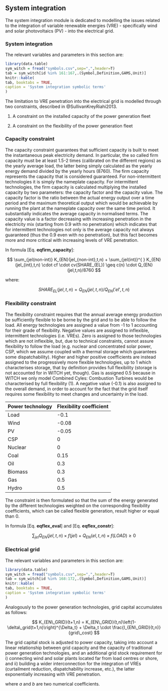 ## System integration

The system integration module is dedicated to modelling the issues related to the integration of variable renewable energies (VRE) - specifically wind and solar photovoltaics (PV) - into the electrical grid.  


### System integration

The relevant variables and parameters in this section are:

```r
library(data.table)
sym_witch = fread("symbols.csv",sep=",",header=T)
tab = sym_witch[id %in% 161:167,.(Symbol,Definition,GAMS,Unit)]
knitr::kable(
tab, booktabs = TRUE,
caption = 'System integration symbolic terms'
)
```


The limitation to VRE penetration into the electrical grid is modelled through two constraints, described in @SullivanKreyRiahi2013.

 1.  A constraint on the installed capacity of the power generation fleet

 2.  A constraint on the flexibility of the power generation fleet

### Capacity constraint

The capacity constraint guarantees that sufficient capacity is built to meet the instantaneous peak electricity demand. In particular, the so called firm
capacity must be at least 1.5-2 times (calibrated on the different regions) as the yearly average load, the latter being simply calculated as the
yearly energy demand divided by the yearly hours (8760). The firm capacity represents the capacity that is considered guaranteed. For non-intermittent technologies it is simply the nameplate capacity. For intermittent technologies, the firm capacity is calculated multiplying the installed capacity by two parameters: the capacity factor and the capacity value. The capacity factor is the ratio between the actual energy output over a time period and the maximum theoretical output which would be achievable by running the plant at the nameplate capacity over the same time period. It substantially indicates the average capacity in normalised terms. The capacity value is a factor decreasing with increasing penetration in the electricity mix (starting from 0.9 with no penetration) which indicates that for intermittent technologies not only is the average capacity not always guaranteed (thus the 0.9 even with no penetration), but this fact becomes more and more critical with increasing levels of VRE penetration.

In formula [Eq. **eqfirm_capacity**]: 

$$
	\sum_{jel(non-int)} K_{EN}(jel_{non-int},t,n) + \sum_{jel(int)}^{ } K_{EN}(jel_{int},t,n) \cdot cf \cdot cv(SHARE_{EL}) \geq c(n) \cdot Q_{EN}(jel,t,n)/8760
$$

where:

$$
	SHARE_{EL}(jel,t,n) = Q_{EN}(jel,t,n) / Q_{EN}('el',t,n)
$$

### Flexibility constraint

The flexibility constraint requires that the annual average energy production be sufficiently flexible to be borne by the grid and to be able
to follow the load. All energy technologies are assigned a value from -1 to 1 accounting for their grade of flexibility. Negative values are
assigned to inflexible, intermittent technologies (i.e. VREs). Zero is assigned to those technologies which are not inflexible, but, due to technical
constraints, cannot assure flexibility to follow the load (e.g. nuclear and concentrated solar power, CSP, which we assume coupled with a thermal
storage which guarantees some dispatchability). Higher and higher positive coefficients are instead assigned to the progressively more flexible
technologies, up to 1 which characterises storage, that by definition provides full flexibility (storage is not accounted for in WITCH yet, though). Gas is assigned 0.5 because in WITCH we only model Combined Cyles: Combustion Turbines would be characterised by full flexibility (1). A
negative value (-0.1) is also assigned to the overall demand, in order to account for the fact that the grid itself requires some flexibility to meet
changes and uncertainty in the load.

 | Power technology | Flexibility coefficient | 
 | ---------------- | ----------------------- | 
 | Load             | -0.1                    | 
 | Wind             | -0.08                   | 
 | PV               | -0.05                   | 
 | CSP              | 0                       | 
 | Nuclear          | 0                       | 
 | Coal             | 0.15                    | 
 | Oil              | 0.3                     | 
 | Biomass          | 0.3                     | 
 | Gas              | 0.5                     | 
 | Hydro            | 0.5                     | 

The constraint is then formulated so that the sum of the energy generated by the different technologies weighted on the corresponding flexibility
coefficients, which can be called flexible generation, result higher or equal than 0.
 
In formula [Eq. **eqflex_eval**] and [Eq. **eqflex_constr**]:

$$
	\sum_{jel} Q_{EN}(jel,t,n) \times f(jel) + Q_{EN}(el,t,n) \times f(LOAD) \geq 0 
$$

### Electrical grid

The relevant variables and parameters in this section are:

```r
library(data.table)
sym_witch = fread("symbols.csv",sep=",",header=T)
tab = sym_witch[id %in% 168:172,.(Symbol,Definition,GAMS,Unit)]
knitr::kable(
tab, booktabs = TRUE,
caption = 'System integration symbolic terms'
)
```

Analogously to the power generation technologies, grid capital accumulates as follows:

$$
   K_{EN\_GRID}(t+1,n) = K_{EN\_GRID}(t,n)\left(1-\delta\_grid(t+1,n)\right)^{\Delta_t} +
                \Delta_t \cdot \frac{I_{EN\_GRID}(t,n)}{grid\_cost}
$$

The grid capital stock is adjusted to power capacity, taking into account a linear relationship between grid capacity and the capacity of
traditional power generation technologies, and an additional grid stock requirement for i) connecting wind and solar plants located far from load
centres or shore, and ii) building a wider interconnection for the integration of VREs (curtailment reduction,
dispatchability increase, etc.), the latter exponentially increasing with VRE penetration. 

\begin{align*}
   K_{EN\_GRID}(t,n) &= \sum_{jel(standard)} K_{EN}(jel_{standard},t,n)\\
                     &+ \sum_{jel} \sum_{distance} K_{EN}(jel,t,n) \cdot \frac{transm\_cost(jel,distance)}{grid\_cost}\\
		     &+ \sum_{jel(VRE)} K_{EN}(jel_{VRE},t,n) \cdot (1 + a \cdot SHARE_{EL}(jel_{VRE},t,n)^{b})
\end{align*}
where $a$ and $b$ are two numerical coefficients.
